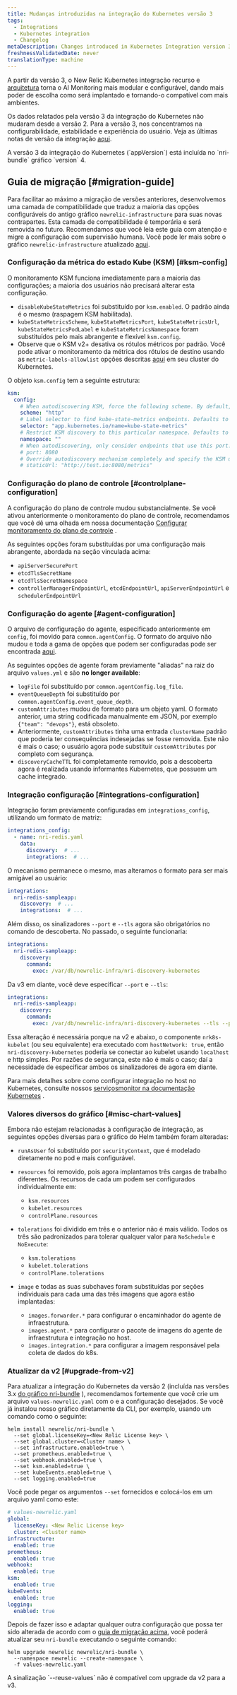 ```yaml
---
title: Mudanças introduzidas na integração do Kubernetes versão 3
tags:
  - Integrations
  - Kubernetes integration
  - Changelog
metaDescription: Changes introduced in Kubernetes Integration version 3
freshnessValidatedDate: never
translationType: machine
---
```


A partir da versão 3, o New Relic Kubernetes integração recurso e [arquitetura](/docs/kubernetes-pixie/kubernetes-integration/get-started/kubernetes-components/#architecture) torna o AI Monitoring mais modular e configurável, dando mais poder de escolha como será implantado e tornando-o compatível com mais ambientes.

Os dados relatados pela versão 3 da integração do Kubernetes não mudaram desde a versão 2. Para a versão 3, nos concentramos na configurabilidade, estabilidade e experiência do usuário. Veja as últimas notas de versão da integração [aqui](/docs/release-notes/infrastructure-release-notes/kubernetes-integration-release-notes/).

<Callout variant="important">
  A versão 3 da integração do Kubernetes (`appVersion`) está incluída no `nri-bundle` gráfico `version` 4.
</Callout>

## Guia de migração [#migration-guide]

Para facilitar ao máximo a migração de versões anteriores, desenvolvemos uma camada de compatibilidade que traduz a maioria das opções configuráveis do antigo gráfico `newrelic-infrastructure` para suas novas contrapartes. Esta camada de compatibilidade é temporária e será removida no futuro. Recomendamos que você leia este guia com atenção e migre a configuração com supervisão humana. Você pode ler mais sobre o gráfico `newrelic-infrastructure` atualizado [aqui](https://github.com/newrelic/nri-kubernetes/tree/main/charts/newrelic-infrastructure#newrelic-infrastructure).

### Configuração da métrica do estado Kube (KSM) [#ksm-config]

<Callout variant="tip">
  O monitoramento KSM funciona imediatamente para a maioria das configurações; a maioria dos usuários não precisará alterar esta configuração.
</Callout>

* `disableKubeStateMetrics` foi substituído por `ksm.enabled`. O padrão ainda é o mesmo (raspagem KSM habilitada).
* `kubeStateMetricsScheme`, `kubeStateMetricsPort`, `kubeStateMetricsUrl`, `kubeStateMetricsPodLabel` e `kubeStateMetricsNamespace` foram substituídos pelo mais abrangente e flexível `ksm.config`.
* Observe que o KSM v2+ desativa os rótulos métricos por padrão. Você pode ativar o monitoramento da métrica dos rótulos de destino usando as `metric-labels-allowlist` opções descritas [aqui](https://github.com/kubernetes/kube-state-metrics/blob/main/docs/developer/cli-arguments.md) em seu cluster do Kubernetes.

O objeto `ksm.config` tem a seguinte estrutura:

```yaml
ksm:
  config:
    # When autodiscovering KSM, force the following scheme. By default, `http` is used.
    scheme: "http"
    # Label selector to find kube-state-metrics endpoints. Defaults to `app.kubernetes.io/name=kube-state-metrics`.
    selector: "app.kubernetes.io/name=kube-state-metrics"
    # Restrict KSM discovery to this particular namespace. Defaults to all namespaces.
    namespace: ""
    # When autodiscovering, only consider endpoints that use this port. By default, all ports from the discovered `endpoint` are probed.
    # port: 8080
    # Override autodiscovery mechanism completely and specify the KSM url directly instead
    # staticUrl: "http://test.io:8080/metrics"
```

### Configuração do plano de controle [#controlplane-configuration]

A configuração do plano de controle mudou substancialmente. Se você ativou anteriormente o monitoramento do plano de controle, recomendamos que você dê uma olhada em nossa documentação [Configurar monitoramento do plano de controle](/docs/kubernetes-pixie/kubernetes-integration/advanced-configuration/configure-control-plane-monitoring) .

As seguintes opções foram substituídas por uma configuração mais abrangente, abordada na seção vinculada acima:

* `apiServerSecurePort`
* `etcdTlsSecretName`
* `etcdTlsSecretNamespace`
* `controllerManagerEndpointUrl`, `etcdEndpointUrl`, `apiServerEndpointUrl` e `schedulerEndpointUrl`

### Configuração do agente [#agent-configuration]

O arquivo de configuração do agente, especificado anteriormente em `config`, foi movido para `common.agentConfig`. O formato do arquivo não mudou e toda a gama de opções que podem ser configuradas pode ser encontrada [aqui](/docs/infrastructure/install-infrastructure-agent/configuration/infrastructure-agent-configuration-settings/).

As seguintes opções de agente foram previamente "aliadas" na raiz do arquivo `values.yml` e são <DNT>**no longer available**</DNT>:

* `logFile` foi substituído por `common.agentConfig.log_file`.
* `eventQueueDepth` foi substituído por `common.agentConfig.event_queue_depth`.
* `customAttributes` mudou de formato para um objeto yaml. O formato anterior, uma string codificada manualmente em JSON, por exemplo `{"team": "devops"}`, está obsoleto.
* Anteriormente, `customAttributes` tinha uma entrada `clusterName` padrão que poderia ter consequências indesejadas se fosse removida. Este não é mais o caso; o usuário agora pode substituir `customAttributes` por completo com segurança.
* `discoveryCacheTTL` foi completamente removido, pois a descoberta agora é realizada usando informantes Kubernetes, que possuem um cache integrado.

### Integração configuração [#integrations-configuration]

Integração foram previamente configuradas em `integrations_config`, utilizando um formato de matriz:

```yaml
integrations_config:
  - name: nri-redis.yaml
    data:
      discovery:  # ...
      integrations:  # ...
```

O mecanismo permanece o mesmo, mas alteramos o formato para ser mais amigável ao usuário:

```yaml
integrations:
  nri-redis-sampleapp:
    discovery:  # ...
    integrations:  # ...
```

Além disso, os sinalizadores `--port` e `--tls` agora são obrigatórios no comando de descoberta. No passado, o seguinte funcionaria:

```yaml
integrations:
  nri-redis-sampleapp:
    discovery:
      command:
        exec: /var/db/newrelic-infra/nri-discovery-kubernetes
```

Da v3 em diante, você deve especificar `--port` e `--tls`:

```yaml
integrations:
  nri-redis-sampleapp:
    discovery:
      command:
        exec: /var/db/newrelic-infra/nri-discovery-kubernetes --tls --port 10250
```

Essa alteração é necessária porque na v2 e abaixo, o componente `nrk8s-kubelet` (ou seu equivalente) era executado com `hostNetwork: true`, então `nri-discovery-kubernetes` poderia se conectar ao kubelet usando `localhost` e http simples. Por razões de segurança, este não é mais o caso; daí a necessidade de especificar ambos os sinalizadores de agora em diante.

Para mais detalhes sobre como configurar integração no host no Kubernetes, consulte nossos [serviçosmonitor na documentação Kubernetes](/docs/kubernetes-pixie/kubernetes-integration/link-apps-services/monitor-services-running-kubernetes) .

### Valores diversos do gráfico [#misc-chart-values]

Embora não estejam relacionadas à configuração de integração, as seguintes opções diversas para o gráfico do Helm também foram alteradas:

* `runAsUser` foi substituído por `securityContext`, que é modelado diretamente no pod e mais configurável.

* `resources` foi removido, pois agora implantamos três cargas de trabalho diferentes. Os recursos de cada um podem ser configurados individualmente em:

  * `ksm.resources`
  * `kubelet.resources`
  * `controlPlane.resources`

* `tolerations` foi dividido em três e o anterior não é mais válido. Todos os três são padronizados para tolerar qualquer valor para `NoSchedule` e `NoExecute`:

  * `ksm.tolerations`
  * `kubelet.tolerations`
  * `controlPlane.tolerations`

* `image` e todas as suas subchaves foram substituídas por seções individuais para cada uma das três imagens que agora estão implantadas:

  * `images.forwarder.*` para configurar o encaminhador do agente de infraestrutura.
  * `images.agent.*` para configurar o pacote de imagens do agente de infraestrutura e integração no host.
  * `images.integration.*` para configurar a imagem responsável pela coleta de dados do k8s.

### Atualizar da v2 [#upgrade-from-v2]

Para atualizar a integração do Kubernetes da versão 2 (incluída nas versões 3.x [do gráfico nri-bundle](https://github.com/newrelic/helm-charts/tree/master/charts/nri-bundle) ), recomendamos fortemente que você crie um arquivo `values-newrelic.yaml` com o <InlinePopover type="licenseKey"/>e a configuração desejados. Se você já instalou nosso gráfico diretamente da CLI, por exemplo, usando um comando como o seguinte:

```shell
helm install newrelic/nri-bundle \
  --set global.licenseKey=<New Relic License key> \
  --set global.cluster=<Cluster name> \
  --set infrastructure.enabled=true \
  --set prometheus.enabled=true \
  --set webhook.enabled=true \
  --set ksm.enabled=true \
  --set kubeEvents.enabled=true \
  --set logging.enabled=true
```

Você pode pegar os argumentos `--set` fornecidos e colocá-los em um arquivo yaml como este:

```yaml
# values-newrelic.yaml
global:
  licenseKey: <New Relic License key>
  cluster: <Cluster name>
infrastructure:
  enabled: true
prometheus:
  enabled: true
webhook:
  enabled: true
ksm:
  enabled: true
kubeEvents:
  enabled: true
logging:
  enabled: true
```

Depois de fazer isso e adaptar qualquer outra configuração que possa ter sido alterada de acordo com o [guia de migração acima](#migration-guide), você poderá atualizar seu `nri-bundle` executando o seguinte comando:

```shell
helm upgrade newrelic newrelic/nri-bundle \
  --namespace newrelic --create-namespace \
  -f values-newrelic.yaml
```

<Callout variant="important">
  A sinalização `--reuse-values` não é compatível com upgrade da v2 para a v3.
</Callout>